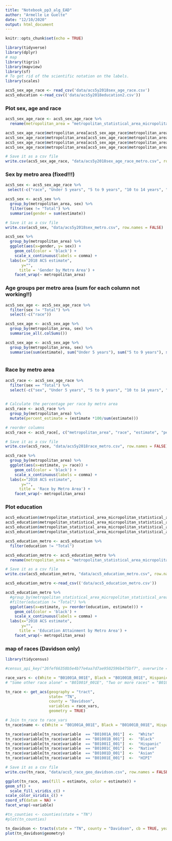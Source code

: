 ```yaml
---
title: "Notebook_pp3_alg_EAD"
author: "Armelle Le Guelte"
date: "12/10/2020"
output: html_document
---
```


```r
knitr::opts_chunk$set(echo = TRUE)
```

```r
library(tidyverse)
library(dplyr)
# map
library(tigris)
library(mapview)
library(sf)
# To get rid of the scientific notation on the labels.
library(scales)
```


```r
acs5_sex_age_race <- read_csv('data/acs5y2018sex_age_race.csv')
acs5_education <-read_csv(('data/acs5y2018education2.csv'))

```

### Plot sex, age and race

```r
acs5_sex_age_race <- acs5_sex_age_race %>% 
  rename(metropolitan_area = "metropolitan_statistical_area_micropolitan_statistical_area", estimate = "total")
```


```r
acs5_sex_age_race$metropolitan_area[acs5_sex_age_race$metropolitan_area  == "28940"]  <-  "Knoxville"
acs5_sex_age_race$metropolitan_area[acs5_sex_age_race$metropolitan_area  == "32820"]  <-  "Memphis"
acs5_sex_age_race$metropolitan_area[acs5_sex_age_race$metropolitan_area  == "34980"]  <-  "Nashville"
acs5_sex_age_race$metropolitan_area[acs5_sex_age_race$metropolitan_area  == "16860"]  <-  "Chattanooga"
```


```r
# Save it as a csv file
write.csv(acs5_sex_age_race, "data/acs5y2018sex_age_race_metro.csv", row.names = FALSE)
```


### Sex by metro area (fixed!!!)

```r
acs5_sex <- acs5_sex_age_race %>% 
 select(-c("race", "Under 5 years", "5 to 9 years", "10 to 14 years", "15 to 17 years", "18 and 19 years", "20 to 24 years", "25 to 29 years", "30 to 34 years", "35 to 44 years", "45 to 54 years", "55 to 64 years", "65 to 74 years",  "75 to 84 years", "85 years and over"))

```

```r
acs5_sex <- acs5_sex %>% 
  group_by(metropolitan_area, sex) %>% 
  filter(sex != "Total") %>% 
  summarise(gender = sum(estimate))
```

```r
# Save it as a csv file
write.csv(acs5_sex, "data/acs5y2018sex_metro.csv", row.names = FALSE)
```


```r
acs5_sex %>% 
  group_by(metropolitan_area) %>% 
  ggplot(aes(x=gender, y= sex)) +
    geom_col(color = 'black') +
    scale_x_continuous(labels = comma) +
  labs(x="2018 ACS estimate",
       y="",
      title = 'Gender by Metro Area') +
    facet_wrap(~ metropolitan_area)
```
### Age groups per metro area (sum for each column not working!!)

```r
acs5_sex_age <- acs5_sex_age_race %>% 
  filter(sex != "Total") %>% 
  select(-c("race"))
```

```r
acs5_sex_age <- acs5_sex_age %>% 
  group_by(metropolitan_area, sex) %>% 
  summarise_all(.colSums())
```

```r
acs5_sex_age <- acs5_sex_age %>% 
  group_by(metropolitan_area, sex) %>% 
  summarise(sum(estimate), sum("Under 5 years"), sum("5 to 9 years"), sum("10 to 14 years"), sum( "15 to 17 years"), sum("18 and 19 years"), sum("20 to 24 years"), sum("25 to 29 years"), sum("30 to 34 years"), sum("35 to 44 years"), sum("45 to 54 years"), sum("55 to 64 years"), sum("65 to 74 years"),  sum("75 to 84 years"), sum("85 years and over"))
```


```r

```

### Race by metro area

```r
acs5_race <- acs5_sex_age_race %>% 
  filter(sex == "Total") %>% 
  select(-c("sex", "Under 5 years", "5 to 9 years", "10 to 14 years", "15 to 17 years", "18 and 19 years", "20 to 24 years", "25 to 29 years", "30 to 34 years", "35 to 44 years", "45 to 54 years", "55 to 64 years", "65 to 74 years",  "75 to 84 years", "85 years and over"))  
  
```

```r
# Calculate the percentage per race by metro area
acs5_race <- acs5_race %>% 
  group_by(metropolitan_area) %>% 
  mutate(percent_estimate = (estimate *100/sum(estimate)))
```

```r
# reorder columns
acs5_race <- acs5_race[, c("metropolitan_area", "race", "estimate", "percent_estimate")]

```

```r
# Save it as a csv file
write.csv(acs5_race, "data/acs5y2018race_metro.csv", row.names = FALSE)
```


```r
acs5_race %>% 
  group_by(metropolitan_area) %>% 
  ggplot(aes(x=estimate, y= race)) +
    geom_col(color = 'black') +
    scale_x_continuous(labels = comma) +
  labs(x="2018 ACS estimate",
       y="",
      title = 'Race by Metro Area') +
    facet_wrap(~ metropolitan_area)
```


### Plot education

```r
acs5_education$metropolitan_statistical_area_micropolitan_statistical_area[acs5_education$metropolitan_statistical_area_micropolitan_statistical_area  == "28940"]  <-  "Knoxville"
acs5_education$metropolitan_statistical_area_micropolitan_statistical_area[acs5_education$metropolitan_statistical_area_micropolitan_statistical_area  == "32820"]  <-  "Memphis"
acs5_education$metropolitan_statistical_area_micropolitan_statistical_area[acs5_education$metropolitan_statistical_area_micropolitan_statistical_area  == "34980"]  <-  "Nashville"
acs5_education$metropolitan_statistical_area_micropolitan_statistical_area[acs5_education$metropolitan_statistical_area_micropolitan_statistical_area  == "16860"]  <-  "Chattanooga"
```

```r
acs5_education_metro <- acs5_education %>% 
  filter(education != "Total")
```

```r
acs5_education_metro <- acs5_education_metro %>% 
  rename(metropolitan_area = "metropolitan_statistical_area_micropolitan_statistical_area")
```

```r
# Save it as a csv file
write.csv(acs5_education_metro, "data/acs5_education_metro.csv", row.names = FALSE)
```

```r
acs5_education_metro <-read_csv(('data/acs5_education_metro.csv'))
```


```r

acs5_education_metro %>% 
  #group_by(metropolitan_statistical_area_micropolitan_statistical_area) %>% 
  #filter(education != "Total") %>% 
  ggplot(aes(x=estimate, y= reorder(education, estimate))) +
    geom_col(color = 'black') +
    scale_x_continuous(labels = comma) +
  labs(x="2018 ACS estimate",
       y="",
      title = 'Education Attainment by Metro Area') +
    facet_wrap(~ metropolitan_area)
```



### map of races (Davidson only)

```r
library(tidycensus)

#census_api_key("26fef66358b5e4b77e4aa7d7ae9502596b475bf7", overwrite = TRUE)

race_vars <- c(White = "B01001A_001E", Black = "B01001B_001E", Hispanic= "B01001I_001E", Native = "B01001C_001E", Asian = "B01001D_001E", HIPI = "B01001E_001E")
# "Some other race alone" = "B01001F_001E", "Two or more races" = "B01001G_001E"

tn_race <- get_acs(geography = "tract",
                   state= "TN",
                   county = "Davidson",
                   variables = race_vars,
                   geometry = TRUE)
```

```r
# Join tn_race to race_vars
tn_race$name <- c(White = "B01001A_001E", Black = "B01001B_001E", Hispanic= "B01001I_001E", Native = "B01001C_001E", Asian = "B01001D_001E", HIPI = "B01001E_001E")
```

```r
tn_race$variable[tn_race$variable  == "B01001A_001"]  <-  "White"
tn_race$variable[tn_race$variable  == "B01001B_001"]  <-  "Black"
tn_race$variable[tn_race$variable  == "B01001I_001"]  <-  "Hispanic"
tn_race$variable[tn_race$variable  == "B01001C_001"]  <-  "Native"
tn_race$variable[tn_race$variable  == "B01001D_001"]  <-  "Asian"
tn_race$variable[tn_race$variable  == "B01001E_001"]  <-  "HIPI"

```

```r
# Save it as a csv file
write.csv(tn_race, "data/acs5_race_geo_davidson.csv", row.names = FALSE)
```

```r
ggplot(tn_race, aes(fill = estimate, color = estimate)) +
geom_sf() +
  scale_fill_viridis_c() +
scale_color_viridis_c() +
coord_sf(datum = NA) +
facet_wrap(~variable)
```


```r
#tn_counties <- counties(state = "TN")
#plot(tn_counties)
```

```r
tn_davidson <- tracts(state = "TN", county = "Davidson", cb = TRUE, year = 2018)
plot(tn_davidson$geometry)
```



